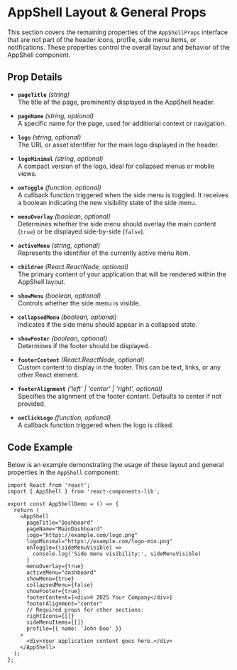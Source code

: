 
<Meta title="Organisms/AppShell/Layout & General Props" component={AppShell} />

# AppShell Layout & General Props

This section covers the remaining properties of the `AppShellProps` interface that are not part of the header icons, profile, side menu items, or notifications. These properties control the overall layout and behavior of the AppShell component.

## Prop Details

- **`pageTitle`** *(string)*  
  The title of the page, prominently displayed in the AppShell header.

- **`pageName`** *(string, optional)*  
  A specific name for the page, used for additional context or navigation.

- **`logo`** *(string, optional)*  
  The URL or asset identifier for the main logo displayed in the header.

- **`logoMinimal`** *(string, optional)*  
  A compact version of the logo, ideal for collapsed menus or mobile views.

- **`onToggle`** *(function, optional)*  
  A callback function triggered when the side menu is toggled. It receives a boolean indicating the new visibility state of the side menu.

- **`menuOverlay`** *(boolean, optional)*  
  Determines whether the side menu should overlay the main content (`true`) or be displayed side-by-side (`false`).

- **`activeMenu`** *(string, optional)*  
  Represents the identifier of the currently active menu item.

- **`children`** *(React.ReactNode, optional)*  
  The primary content of your application that will be rendered within the AppShell layout.

- **`showMenu`** *(boolean, optional)*  
  Controls whether the side menu is visible.

- **`collapsedMenu`** *(boolean, optional)*  
  Indicates if the side menu should appear in a collapsed state.

- **`showFooter`** *(boolean, optional)*  
  Determines if the footer should be displayed.

- **`footerContent`** *(React.ReactNode, optional)*  
  Custom content to display in the footer. This can be text, links, or any other React element.

- **`footerAlignment`** *('left' | 'center' | 'right', optional)*  
  Specifies the alignment of the footer content. Defaults to center if not provided.

- **`onClickLogo`** *(function, optional)*  
  A callback function triggered when the logo is cliked.

## Code Example

Below is an example demonstrating the usage of these layout and general properties in the `AppShell` component:

```tsx
import React from 'react';
import { AppShell } from 'react-components-lib';

export const AppShellDemo = () => {
  return (
    <AppShell
      pageTitle="Dashboard"
      pageName="MainDashboard"
      logo="https://example.com/logo.png"
      logoMinimal="https://example.com/logo-min.png"
      onToggle={(sideMenuVisible) =>
        console.log('Side menu visibility:', sideMenuVisible)
      }
      menuOverlay={true}
      activeMenu="dashboard"
      showMenu={true}
      collapsedMenu={false}
      showFooter={true}
      footerContent={<div>© 2025 Your Company</div>}
      footerAlignment="center"
      // Required props for other sections:
      rightIcons={[]} 
      sideMenuItems={[]} 
      profile={{ name: 'John Doe' }}
    >
      <div>Your application content goes here.</div>
    </AppShell>
  );
};
